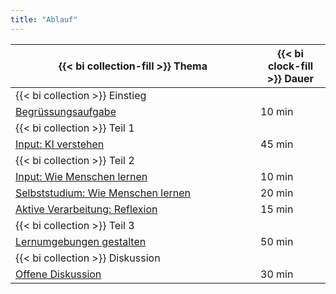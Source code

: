 ```yaml
---
title: "Ablauf"
---
```


<!-- ## Einstieg -->
| {{< bi collection-fill >}} Thema                                                             | {{< bi clock-fill >}} Dauer |
| -------------------------------------------------------------------------------------------- | --------------------------- |
| {{< bi collection >}} Einstieg                                                               |                             |
| [Begrüssungsaufgabe](einstieg/index.qmd)                                                     | 10 min                      |
| {{< bi collection >}} Teil 1                                                                 |                             |
| [Input: KI verstehen](../01-ki-verstehen/index.qmd)                                          | 45 min                      |
| {{< bi collection >}} Teil 2                                                                 |                             |
| [Input: Wie Menschen lernen](../02-wie-menschen-lernen/index.qmd)                            | 10 min                      |
| [Selbststudium: Wie Menschen lernen](../02-wie-menschen-lernen/kompetenz-erwerben/index.qmd) | 20 min                      |
| [Aktive Verarbeitung: Reflexion](../02-wie-menschen-lernen/aktive-verarbeitung/index.qmd)    | 15 min                      |
| {{< bi collection >}} Teil 3                                                                 |                             |
| [Lernumgebungen gestalten](../03-lernumgebungen/index.qmd)                                   | 50 min                      |
| {{< bi collection >}} Diskussion                                                             |                             |
| [Offene Diskussion](diskussion/index.qmd)                                                    | 30 min                      |
